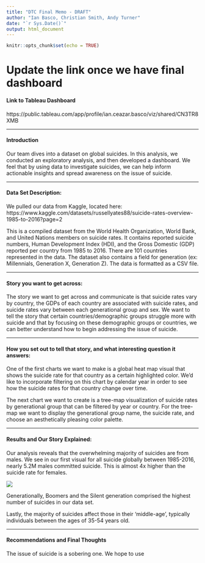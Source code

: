 ```yaml
---
title: "DTC Final Memo - DRAFT"
author: "Ian Basco, Christian Smith, Andy Turner"
date: "`r Sys.Date()`"
output: html_document
---
```


```r
knitr::opts_chunk$set(echo = TRUE)
```


# Update the link once we have final dashboard
#### Link to Tableau Dashboard
https://public.tableau.com/app/profile/ian.ceazar.basco/viz/shared/CN3TR8XMB


------------------------------------------------------------------------

#### Introduction

Our team dives into a dataset on global suicides. In this analysis, we conducted an exploratory analysis, and then developed a dashboard. We feel that by using data to investigate suicides, we can help inform actionable insights and spread awareness on the issue of suicide.


------------------------------------------------------------------------

#### Data Set Description:

We pulled our data from Kaggle, located here: https://www.kaggle.com/datasets/russellyates88/suicide-rates-overview-1985-to-2016?page=2 

This is a compiled dataset from the World Health Organization, World Bank, and United Nations members on suicide rates. It contains reported suicide numbers, Human Development Index (HDI), and the Gross Domestic (GDP) reported per country from 1985 to 2016. There are 101 countries represented in the data. The dataset also contains a field for generation (ex: Millennials, Generation X, Generation Z). The data is formatted as a CSV file.

------------------------------------------------------------------------

#### Story you want to get across: 



The story we want to get across and communicate is that suicide rates vary by country, the GDPs of each country are associated with suicide rates, and suicide rates vary between each generational group and sex. We want to tell the story that certain countries/demographic groups struggle more with suicide and that by focusing on these demographic groups or countries, we can better understand how to begin addressing the issue of suicide.


-------------------------------------------------------------------------

#### How you set out to tell that story, and what interesting question it answers:

One of the first charts we want to make is a global heat map visual that shows the suicide rate for that country as a certain highlighted color. We'd like to incorporate filtering on this chart by calendar year in order to see how the suicide rates for that country change over time.

The next chart we want to create is a tree-map visualization of suicide rates by generational group that can be filtered by year or country. For the tree-map we want to display the generational group name, the suicide rate, and choose an aesthetically pleasing color palette.


-------------------------------------------------------------------------

#### Results and Our Story Explained:

Our analysis reveals that the overwhelming majority of suicides are from males. We see in our first visual for all suicide globally between 1985-2016, nearly 5.2M males committed suicide. This is almost 4x higher than the suicide rate for females.

![](../images/counts.png)







Generationally, Boomers and the Silent generation comprised the highest number of suicides in our data set. 




Lastly, the majority of suicides affect those in their 'middle-age', typically individuals between the ages of 35-54 years old.



-------------------------------------------------------------------------

#### Recommendations and Final Thoughts

The issue of suicide is a sobering one. We hope to use 



